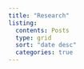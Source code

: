 ```yaml
---
title: "Research"
listing:
  contents: Posts
  type: grid
  sort: "date desc"
  categories: true
---
```

